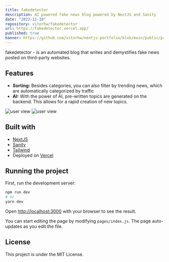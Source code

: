 ```yaml
---
title: fakedetector
description: AI powered fake news blog powered by NextJS and Sanity
date: "2022-11-10"
repository: vitorhw/fakedetector
url: https://fakedetector.vercel.app/
published: true
banner: https://github.com/vitorhw/nextjs-portfolio/blob/main/public/projects/fakedetector/screenshot1.png?raw=true
---
```


fakedetector - is an automated blog that writes and demystifies fake news posted on third-party websites.

## Features

- **Sorting:** Besides categories, you can also filter by trending news, which are automatically categorized by traffic
- **AI:** With the power of AI, pre-written topics are generated on the backend. This allows for a rapid creation of new topics.

![user view](https://github.com/vitorhw/nextjs-portfolio/blob/main/public/projects/fakedetector/screenshot1.png?raw=true)
![user view](https://github.com/vitorhw/nextjs-portfolio/blob/main/public/projects/fakedetector/screenshot2.png?raw=true)

## Built with

- [NextJS](https://nextjs.org/)
- [Sanity](https://www.sanity.io/)
- [Tailwind](https://tailwindcss.com/)
- Deployed on [Vercel](https://vercel.com/)

## Running the project

First, run the development server:

```bash
npm run dev
# or
yarn dev
```

Open [http://localhost:3000](http://localhost:3000) with your browser to see the result.

You can start editing the page by modifying `pages/index.js`. The page auto-updates as you edit the file.

## License

This project is under the MIT License.
